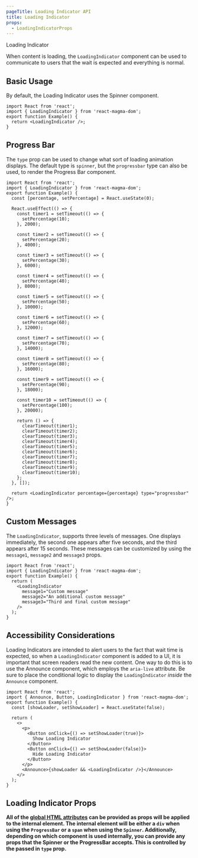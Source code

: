 ```yaml
---
pageTitle: Loading Indicator API
title: Loading Indicator
props:
  - LoadingIndicatorProps
---
```


<DocsHeading to="/design/loading-indicators/" type="api">
  Loading Indicator
</DocsHeading>

When content is loading, the `LoadingIndicator` component can be used to communicate to users that the wait is expected and everything is normal.

## Basic Usage

By default, the Loading Indicator uses the <Link to="/api/spinner">Spinner</Link> component.

```tsx
import React from 'react';
import { LoadingIndicator } from 'react-magma-dom';
export function Example() {
  return <LoadingIndicator />;
}
```

## Progress Bar

The `type` prop can be used to change what sort of loading animation displays. The default type is `spinner`, but the `progressbar` type can also be used,
to render the <Link to="/api/progress-bar">Progress Bar</Link> component.

```tsx
import React from 'react';
import { LoadingIndicator } from 'react-magma-dom';
export function Example() {
  const [percentage, setPercentage] = React.useState(0);

  React.useEffect(() => {
    const timer1 = setTimeout(() => {
      setPercentage(10);
    }, 2000);

    const timer2 = setTimeout(() => {
      setPercentage(20);
    }, 4000);

    const timer3 = setTimeout(() => {
      setPercentage(30);
    }, 6000);

    const timer4 = setTimeout(() => {
      setPercentage(40);
    }, 8000);

    const timer5 = setTimeout(() => {
      setPercentage(50);
    }, 10000);

    const timer6 = setTimeout(() => {
      setPercentage(60);
    }, 12000);

    const timer7 = setTimeout(() => {
      setPercentage(70);
    }, 14000);

    const timer8 = setTimeout(() => {
      setPercentage(80);
    }, 16000);

    const timer9 = setTimeout(() => {
      setPercentage(90);
    }, 18000);

    const timer10 = setTimeout(() => {
      setPercentage(100);
    }, 20000);

    return () => {
      clearTimeout(timer1);
      clearTimeout(timer2);
      clearTimeout(timer3);
      clearTimeout(timer4);
      clearTimeout(timer5);
      clearTimeout(timer6);
      clearTimeout(timer7);
      clearTimeout(timer8);
      clearTimeout(timer9);
      clearTimeout(timer10);
    };
  }, []);

  return <LoadingIndicator percentage={percentage} type="progressbar" />;
}
```

## Custom Messages

The `LoadingIndicator`, supports three levels of messages. One displays immediately, the second one appears after five seconds, and the third appears after 15 seconds.
These messages can be customized by using the `message1`, `message2` and `message3` props.

```tsx
import React from 'react';
import { LoadingIndicator } from 'react-magma-dom';
export function Example() {
  return (
    <LoadingIndicator
      message1="Custom message"
      message2="An additional custom message"
      message3="Third and final custom message"
    />
  );
}
```

## Accessibility Considerations

Loading Indicators are intended to alert users to the fact that wait time is expected, so when a `LoadingIndicator` component is added to a UI, it is important that screen readers read the new content.
One way to do this is to use the <Link to="/api/announce">Announce component</Link>, which employs the `aria-live` attribute. Be sure to place
the conditional logic to display the `LoadingIndicator` _inside_ the `Announce` component.

```tsx
import React from 'react';
import { Announce, Button, LoadingIndicator } from 'react-magma-dom';
export function Example() {
  const [showLoader, setShowLoader] = React.useState(false);

  return (
    <>
      <p>
        <Button onClick={() => setShowLoader(true)}>
          Show Loading Indicator
        </Button>
        <Button onClick={() => setShowLoader(false)}>
          Hide Loading Indicator
        </Button>
      </p>
      <Announce>{showLoader && <LoadingIndicator />}</Announce>
    </>
  );
}
```

## Loading Indicator Props

**All of the [global HTML attributes](https://developer.mozilla.org/en-US/docs/Web/HTML/Global_attributes) can be provided as props will be applied to the internal element. The internal element will be either a `div` when using the `ProgressBar` or a `span` when using the `Spinner`. Additionally, depending on which component is used internally, you can provide any props that the <Link to="/api/spinner#spinner_props">Spinner</Link> or the <Link to="/api/progress-bar#progress_bar_props">ProgressBar</Link> accepts. This is controlled by the passed in `type` prop.**

<LoadingIndicatorProps />
